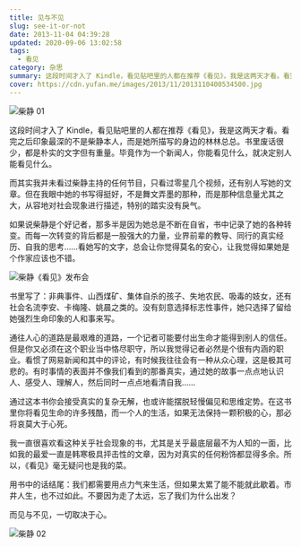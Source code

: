 ```yaml
---
title: 见与不见
slug: see-it-or-not
date: 2013-11-04 04:39:28
updated: 2020-09-06 13:02:58
tags:
  - 看见
category: 杂思
summary: 这段时间才入了 Kindle，看见贴吧里的人都在推荐《看见》，我是这两天才看。看完之后印象最深的不是柴静本人，而是她所描写的身边的林林总总。
cover: https://cdn.yufan.me/images/2013/11/2013110400534500.jpg
---
```


![柴静 01](https://cdn.yufan.me/images/2013/11/2013110400564500.jpg)

<MusicPlayer netease={1808104552} />

这段时间才入了 Kindle，看见贴吧里的人都在推荐《看见》，我是这两天才看。看完之后印象最深的不是柴静本人，而是她所描写的身边的林林总总。书里废话很少，都是朴实的文字但有重量。毕竟作为一个新闻人，你能看见什么，就决定别人能看见什么。

而其实我并未看过柴静主持的任何节目，只看过零星几个视频，还有别人写她的文章。但在我眼中她的书写得挺好，不是舞文弄墨的那种，而是那种信息量尤其之大，从容地对社会现象进行描述，特别的踏实没有戾气。

如果说柴静是个好记者，那多半是因为她总是不断在自省，书中记录了她的各种转变。而每一次转变的背后都是一股强大的力量，业界前辈的教导、同行的真实经历、自我的思考……看她写的文字，总会让你觉得莫名的安心，让我觉得如果她是个作家应该也不错。

![柴静《看见》发布会](https://cdn.yufan.me/images/2013/11/2013110400595700.jpg)

书里写了：非典事件、山西煤矿、集体自杀的孩子、失地农民、吸毒的妓女，还有社会名流李安、卡梅隆、姚晨之类的。没有刻意选择标志性事件，她只选择了留给她强烈生命印象的人和事来写。

通往人心的道路是最艰难的道路，一个记者可能要付出生命才能得到别人的信任。但是你又必须在这个职业当中恪尽职守，所以我觉得记者必然是个很有内涵的职业。看惯了网易新闻和其中的评论，有时候我往往会有一种从众心理，这是极其可悲的。有时事情的表面并不像我们看到的那番真实，通过她的故事一点点地认识人、感受人、理解人，然后同时一点点地看清自我……

通过这本书你会接受真实的复杂无解，也或许能摆脱轻慢偏见和思维定势。在这书里你将看见生命的许多残酷，而一个人的生活，如果无法保持一颗积极的心，那必将哀莫大于心死。

我一直很喜欢看这种关乎社会现象的书，尤其是关乎最底层最不为人知的一面，比如我的最爱一直是韩寒极具抨击性的文章，因为对真实的任何粉饰都显得多余。所以，《看见》毫无疑问也是我的菜。

用书中的话结尾：我们都需要用点力气来生活，但如果太累了能不能就此歇着。市井人生，也不过如此。不要因为走了太远，忘了我们为什么出发？

而见与不见，一切取决于心。

![柴静 02](https://cdn.yufan.me/images/2013/11/2013110400564800.jpg)
